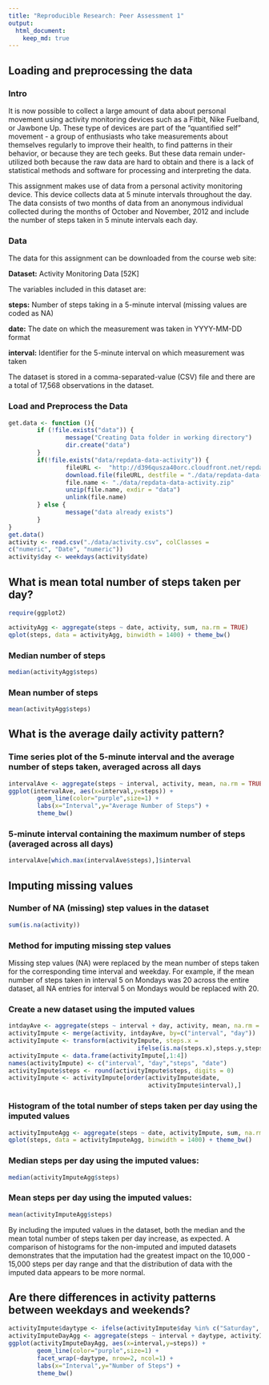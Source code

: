 ```yaml
---
title: "Reproducible Research: Peer Assessment 1"
output: 
  html_document:
    keep_md: true
---
```


## Loading and preprocessing the data

### Intro
It is now possible to collect a large amount of data about personal movement using
activity monitoring devices such as a Fitbit, Nike Fuelband, or Jawbone Up. These type
of devices are part of the “quantified self” movement - a group of enthusiasts who
take measurements about themselves regularly to improve their health, to find
patterns in their behavior, or because they are tech geeks. But these data remain
under-utilized both because the raw data are hard to obtain and there is a lack of
statistical methods and software for processing and interpreting the data.

This assignment makes use of data from a personal activity monitoring device. This
device collects data at 5 minute intervals throughout the day. The data consists of two
months of data from an anonymous individual collected during the months of October
and November, 2012 and include the number of steps taken in 5 minute intervals each
day.

### Data
The data for this assignment can be downloaded from the course web site: 

**Dataset:** Activity Monitoring Data [52K] 

The variables included in this dataset are:

**steps:** Number of steps taking in a 5-minute interval (missing values are coded as
NA) 

**date:** The date on which the measurement was taken in YYYY-MM-DD format

**interval:** Identifier for the 5-minute interval on which measurement was taken

The dataset is stored in a comma-separated-value (CSV) file and there are a total of
17,568 observations in the dataset.

### Load and Preprocess the Data
```r
get.data <- function (){
        if (!file.exists("data")) {
                message("Creating Data folder in working directory")
                dir.create("data")
        }
        if(!file.exists("data/repdata-data-activity")) {
                fileURL <-  "http://d396qusza40orc.cloudfront.net/repdata%2Fdata%2Factivity.zip"
                download.file(fileURL, destfile = "./data/repdata-data-activity.zip")
                file.name <- "./data/repdata-data-activity.zip"
                unzip(file.name, exdir = "data")
                unlink(file.name)
        } else {
                message("data already exists")
        }
}
get.data()
activity <- read.csv("./data/activity.csv", colClasses =
c("numeric", "Date", "numeric"))
activity$day <- weekdays(activity$date)
```

## What is mean total number of steps taken per day?

```r
require(ggplot2)
```
```r
activityAgg <- aggregate(steps ~ date, activity, sum, na.rm = TRUE)
qplot(steps, data = activityAgg, binwidth = 1400) + theme_bw()
```

### Median number of steps 
```r
median(activityAgg$steps)
```

### Mean number of steps
```r
mean(activityAgg$steps)
```

## What is the average daily activity pattern?

### Time series plot of the 5-minute interval and the average number of steps taken, averaged across all days
```r
intervalAve <- aggregate(steps ~ interval, activity, mean, na.rm = TRUE)
ggplot(intervalAve, aes(x=interval,y=steps)) +
        geom_line(color="purple",size=1) +
        labs(x="Interval",y="Average Number of Steps") +
        theme_bw()
```

### 5-minute interval containing the maximum number of steps (averaged across all days)
```r
intervalAve[which.max(intervalAve$steps),]$interval
```

## Imputing missing values

### Number of NA (missing) step values in the dataset
```r
sum(is.na(activity))
```

### Method for imputing missing step values
Missing step values (NA) were replaced by the mean number of steps taken for the
corresponding time interval and weekday. For example, if the mean number of steps
taken in interval 5 on Mondays was 20 across the entire dataset, all NA entries for
interval 5 on Mondays would be replaced with 20.

### Create a new dataset using the imputed values
```r
intdayAve <- aggregate(steps ~ interval + day, activity, mean, na.rm = TRUE)
activityImpute <- merge(activity, intdayAve, by=c("interval", "day"))
activityImpute <- transform(activityImpute, steps.x =
                                    ifelse(is.na(steps.x),steps.y,steps.x))
activityImpute <- data.frame(activityImpute[,1:4])
names(activityImpute) <- c("interval", "day","steps", "date")
activityImpute$steps <- round(activityImpute$steps, digits = 0)
activityImpute <- activityImpute[order(activityImpute$date,
                                       activityImpute$interval),]
```

### Histogram of the total number of steps taken per day using the imputed values
```r
activityImputeAgg <- aggregate(steps ~ date, activityImpute, sum, na.rm = TRUE)
qplot(steps, data = activityImputeAgg, binwidth = 1400) + theme_bw()
```

### Median steps per day using the imputed values:
```r
median(activityImputeAgg$steps)
```

### Mean steps per day using the imputed values:
```r
mean(activityImputeAgg$steps)
```
By including the imputed values in the dataset, both the median and the mean total
number of steps taken per day increase, as expected. A comparison of histograms for
the non-imputed and imputed datasets demonstrates that the imputation had the greatest impact on the 10,000 - 15,000 steps per day range and that the distribution
of data with the imputed data appears to be more normal.

## Are there differences in activity patterns between weekdays and weekends?
```r
activityImpute$daytype <- ifelse(activityImpute$day %in% c("Saturday", "Sunday"),"Weekend", "Weekday")
activityImputeDayAgg <- aggregate(steps ~ interval + daytype, activityImpute, mean)
ggplot(activityImputeDayAgg, aes(x=interval,y=steps)) + 
        geom_line(color="purple",size=1) +
        facet_wrap(~daytype, nrow=2, ncol=1) +
        labs(x="Interval",y="Number of Steps") +
        theme_bw()
```
